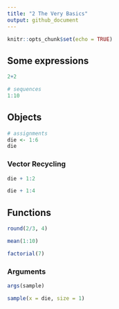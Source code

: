```yaml
---
title: "2 The Very Basics"
output: github_document
---
```


```r
knitr::opts_chunk$set(echo = TRUE)
```

## Some expressions
```r
2+2
```
```r
# sequences
1:10
```

## Objects
```r
# assignments
die <- 1:6
die
```
### Vector Recycling
```r
die + 1:2
```
```r
die + 1:4
```
## Functions
```r
round(2/3, 4)
```
```r
mean(1:10)
```
```r
factorial(7)
```
### Arguments
```r
args(sample)
```
```r
sample(x = die, size = 1)
```